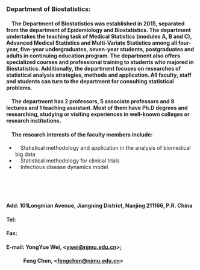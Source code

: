 ### Department of Biostatistics:

#### &#8195;The Department of Biostatistics was established in 2015, separated from the department of Epidemiology and Biostatistics. The department undertakes the teaching task of Medical Statistics (modules A, B and C), Advanced Medical Statistics and Multi-Variate Statistics among all four-year, five-year undergraduates, seven-year students, postgraduates and adults in continuing education program. The department also offers specialized courses and professional training to students who majored in Biostatistics. Additionally, the department focuses on researches of statistical analysis strategies, methods and application. All faculty, staff and students can turn to the department for consulting statistical problems.

#### &#8195;The department has 2 professors, 5 associate professors and 8 lectures and 1 teaching assistant. Most of them have Ph.D degrees and researching, studying or visiting experiences in well-known colleges or research institutions.

#### &#8195;The research interests of the faculty members include:

+ &#8195;Statistical methodology and application in the analysis of biomedical big data
+ &#8195;Statistical methodology for clinical trials
+ &#8195;Infectious disease dynamics model

<br>
<br>
<br>

#### **Add:**  101Longmian Avenue, Jiangning District, Nanjing 211166, P.R. China
#### **Tel:**  
#### **Fax:**  
#### **E-mail:**  YongYue Wei, <<ywei@njmu.edu.cn>>;
#### &#8195;&#8195;&#8195; Feng Chen, <<fengchen@njmu.edu.cn>>

